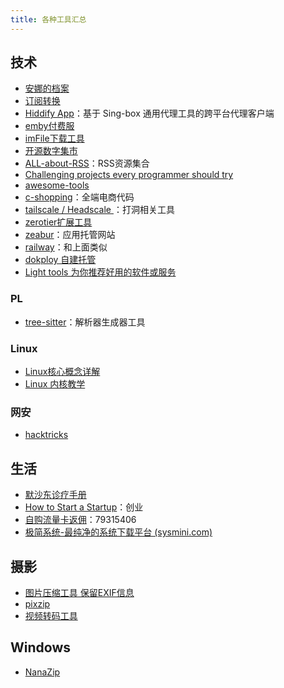 ```yaml
---
title: 各种工具汇总
---
```

## 技术
- [安娜的档案](https://zh.annas-archive.org/)
- [订阅转换](https://acl4ssr-sub.github.io/)
- [Hiddify App](https://github.com/hiddify/hiddify-next/blob/main/README_cn.md)：基于 Sing-box 通用代理工具的跨平台代理客户端
- [emby付费服](http://wiki.misakaf.org/#/%E5%BC%80%E5%A7%8B%E4%BD%BF%E7%94%A8/1)
- [imFile下载工具](https://github.com/imfile-io/imfile-desktop/blob/master/README-CN.md)
- [开源数字集市](https://osdmp.com/index.php)
- [ALL-about-RSS](https://github.com/AboutRSS/ALL-about-RSS?tab=readme-ov-file#self-hosted-readers)：RSS资源集合
- [Challenging projects every programmer should try](https://austinhenley.com/blog/challengingprojects.html)
- [awesome-tools](https://github.com/sunlei/awesome-tools)
- [c-shopping](https://github.com/huanghanzhilian/c-shopping)：全端电商代码
- [tailscale / Headscale ](https://tailscale.com/)：打洞相关工具
- [zerotier扩展工具](https://icloudnative.io/posts/configure-a-mesh-network-with-netmaker/)
- [zeabur](https://zeabur.com/pricing)：应用托管网站
- [railway](https://railway.app/)：和上面类似
- [dokploy 自建托管](https://docs.dokploy.com/get-started/introduction)
- [Light tools 为你推荐好用的软件或服务](https://app.lighttools.net/)

### PL
- [tree-sitter](https://tree-sitter.github.io/tree-sitter/)：解析器生成器工具
### Linux
- [Linux核心概念详解](https://s3.shizhz.me/)
- [Linux 内核教学](https://linux-kernel-labs-zh.xyz/)

### 网安
- [hacktricks](https://book.hacktricks.xyz/v/cn)

## 生活
- [默沙东诊疗手册](https://www.msdmanuals.cn/home)
- [How to Start a Startup](https://startupclass.samaltman.com/)：创业
- [自购流量卡返佣](https://haoka.lot-ml.com/login.html)：79315406
- [极简系统-最纯净的系统下载平台 (sysmini.com)](https://www.sysmini.com/)

## 摄影
- [图片压缩工具 保留EXIF信息](https://github.com/meowtec/Imagine)
- [pixzip](https://github.com/richhost/pixzip)
- [视频转码工具](https://handbrake.fr/)

## Windows
- [NanaZip](https://github.com/M2Team/NanaZip)